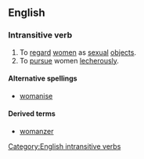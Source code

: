 ==English==

===Intransitive verb===
[[Category:English intransitive verbs]]
{{en-infl-reg-other-e|womaniz|e}}
#To [[regard]] [[women]] as [[sexual]] [[object]]s.
#To [[pursue]] women [[lecherous]]ly.

====Alternative spellings====
*[[womanise]]

====Derived terms====
*[[womanzer]]